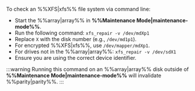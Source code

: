 To check an %%XFS|xfs%% file system via command line:

- Start the %%array|array%% in **%%Maintenance Mode|maintenance-mode%%**.
- Run the following command: `xfs_repair -v /dev/mdXp1`
- Replace `X` with the disk number (e.g., `/dev/md1p1`).
- For encrypted %%XFS|xfs%%, use `/dev/mapper/mdXp1`.
- For drives not in the %%array|array%%: `xfs_repair -v /dev/sdX1`
- Ensure you are using the correct device identifier.

:::warning
Running this command on an %%array|array%% disk outside of **%%Maintenance Mode|maintenance-mode%%** will invalidate %%parity|parity%%.
:::
